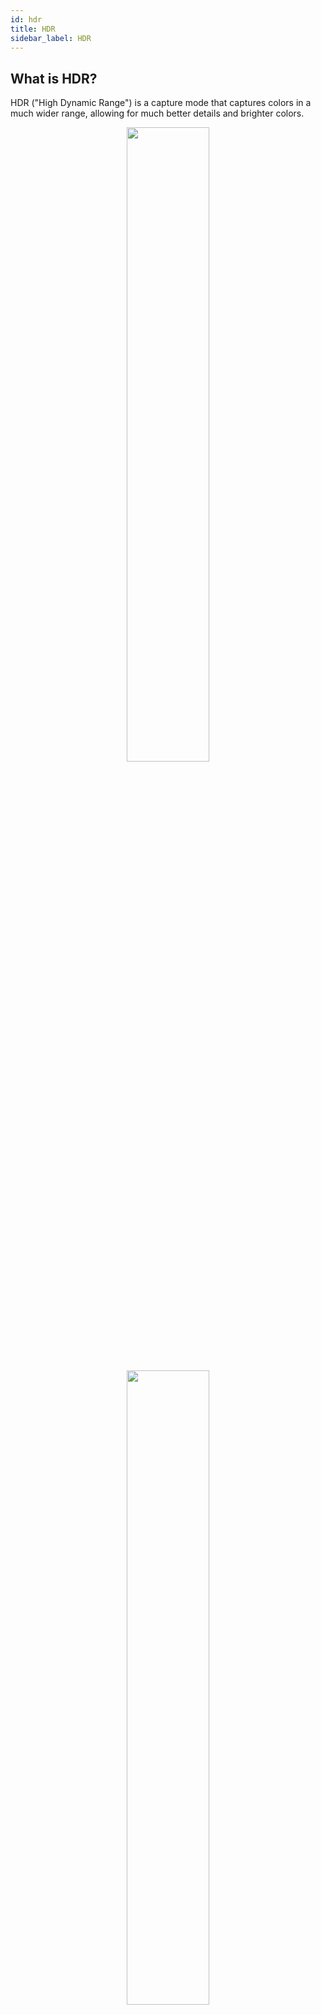 ```yaml
---
id: hdr
title: HDR
sidebar_label: HDR
---
```



## What is HDR?

HDR ("High Dynamic Range") is a capture mode that captures colors in a much wider range, allowing for much better details and brighter colors.

<div align="center">
  <img src="/img/sdr_comparison.png" width="51%" />
  <img src="/img/hdr_comparison.png" width="51%" />
</div>

### Photo HDR

Photo HDR is accomplished by running three captures instead of one, an underexposed photo, a normal photo, and an overexposed photo. Then, these images are fused together to create darker darks and brighter brights.

<div align="center">
  <img src="/img/hdr_photo_demo.webp" width="65%" />
</div>

### Video HDR

Video HDR is accomplished by using a 10-bit HDR pixel format with custom configuration on the hardware sensor that allows for capturing wider color ranges.

* On iOS, this uses the `kCVPixelFormatType_420YpCbCr10BiPlanarVideoRange` Pixel Format.
* On Android, this uses the Dynamic Range Format `HLG10`, `HDR10` or `DOLBY_VISION_10B_HDR_OEM`.

If true 10-bit Video HDR is not available, the OS will sometimes fall back to EDR ("Extended Dynamic Range"), which, similar to how Photo HDR works, just doubles the video frame rate to capture one longer-exposed frame and one shorter exposed frame.

## Using HDR

To enable HDR capture, you need to select a format (see ["Camera Formats"](formats)) that supports HDR capture:

<Tabs
  groupId="component-style"
  defaultValue="hooks"
  values={[
    {label: 'Hooks API', value: 'hooks'},
    {label: 'Imperative API', value: 'imperative'}
  ]}>
<TabItem value="hooks">

```ts
const format = useCameraFormat(device, [
  { photoHDR: true },
  { videoHDR: true },
])
```

</TabItem>
<TabItem value="imperative">

```ts
const format = getCameraFormat(device, [
  { photoHDR: true },
  { videoHDR: true },
])
```

</TabItem>
</Tabs>

Then, pass the `format` to the Camera and enable the `hdr` prop if it is supported:

```tsx
const format = ...
const supportsHdr = format.supportsPhotoHDR && format.supportsVideoHDR

return <Camera {...props} format={format} hdr={supportsHdr} />
```

Now, all captures (`takePhoto(..)` and `startRecording(..)`) will be configured to use HDR.

<br />

#### 🚀 Next section: [Camera Lifecycle](lifecycle)
